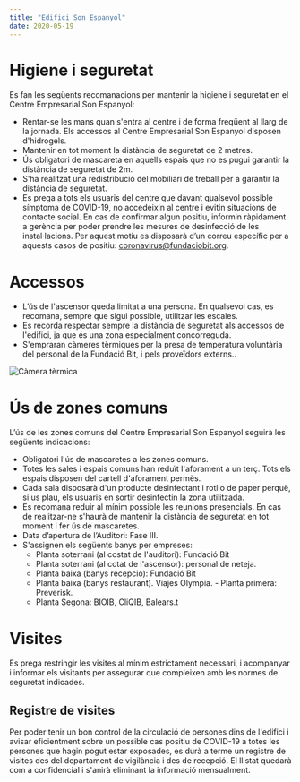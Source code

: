 ```yaml
---
title: "Edifici Son Espanyol"
date: 2020-05-19
---
```


# Higiene i seguretat

Es fan les següents recomanacions per mantenir la higiene i seguretat en el Centre Empresarial Son Espanyol:

- Rentar-se les mans quan s'entra al centre i de forma freqüent al llarg de la jornada. Els accessos al Centre Empresarial Son Espanyol disposen d'hidrogels.
- Mantenir en tot moment la distància de seguretat de 2 metres.
- Ús obligatori de mascareta en aquells espais que no es pugui garantir la
  distància de seguretat de 2m.
- S’ha realitzat una redistribució del mobiliari de treball per a garantir la distància de seguretat.
- Es prega a tots els usuaris del centre que davant qualsevol possible símptoma de COVID-19, no accedeixin al centre i evitin situacions de contacte social. En cas de confirmar algun positiu, informin ràpidament a gerència per poder prendre les mesures de desinfecció de les instal·lacions.
  Per aquest motiu es disposarà d’un correu específic per a aquests casos de positiu: coronavirus@fundaciobit.org.

# Accessos

- L’ús de l'ascensor queda limitat a una persona. En qualsevol cas, es recomana, sempre que sigui possible, utilitzar les escales.
- Es recorda respectar sempre la distància de seguretat als accessos de l'edifici, ja que és una zona especialment concorreguda.
- S'empraran càmeres tèrmiques per la presa de temperatura voluntària del personal de la Fundació Bit, i pels proveïdors externs..

![Càmera tèrmica](../../src/images/thermal.jpg)

# Ús de zones comuns

L’ús de les zones comuns del Centre Empresarial Son Espanyol seguirà les següents indicacions:

- Obligatori l'ús de mascaretes a les zones comuns.
- Totes les sales i espais comuns han reduït l'aforament a un terç. Tots els
  espais disposen del cartell d'aforament permès.
- Cada sala disposarà d'un producte desinfectant i rotllo de paper perquè, si us plau, els usuaris en sortir desinfectin la zona utilitzada.
- Es recomana reduir al mínim possible les reunions presencials. En cas de realitzar-ne s'haurà de mantenir la distància de seguretat en tot moment i fer ús de mascaretes.
- Data d’apertura de l’Auditori: Fase III.
- S'assignen els següents banys per empreses:
  - Planta soterrani (al costat de l'auditori): Fundació Bit
  - Planta soterrani (al cotat de l'ascensor): personal de neteja.
  - Planta baixa (banys recepció): Fundació Bit
  - Planta baixa (banys restaurant). Viajes Olympia. - Planta primera: Preverisk.
  - Planta Segona: BIOIB, CliQIB, Balears.t

# Visites

Es prega restringir les visites al mínim estrictament necessari, i acompanyar i informar els visitants per assegurar que compleixen amb les normes de seguretat indicades.

## Registre de visites

Per poder tenir un bon control de la circulació de persones dins de l'edifici i avisar eficientment sobre un possible cas positiu de COVID-19 a totes les persones que hagin pogut estar exposades, es durà a terme un registre de visites des del departament de vigilància i des de recepció. El llistat quedarà com a confidencial i s'anirà eliminant la informació mensualment.
